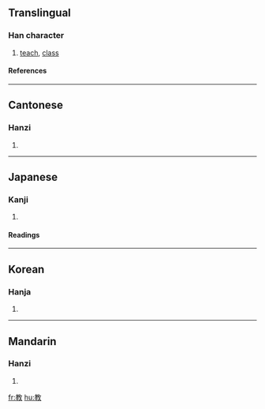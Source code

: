 {{see|敎}}

==Translingual==
===Han character===
{{Han char|rn=66|rad=攴|as=07|sn=11|four=4844<sub>0</sub>|canj=十木人大 (JDOK)}}
# [[teach]], [[class]]
====References====
{{Han ref|kx=0472.051|dkj=13213|dj=0823.010|hdz=21459.090|uh=6559|ud=25945|bh=B1D0|bd=45520}}
----
==Cantonese==
===Hanzi===
{{yue-hanzi|jyut=|y=gaau3}}
# {{defn|Cantonese}}
----
==Japanese==
===Kanji===
{{ja-kanji|grade=2|rs=攴07}}
# {{defn|Japanese}}
====Readings====
{{ja-readings|on=[[きょう]] (kyō), [[こう]] (kō)|kun=[[おしえる]] (oshieru), [[おしえ]] (oshie)}}
----
==Korean==
===Hanja===
{{ko-hanja|hangeul=교|eumhun=|rv=gyo|mr=kyo|y=kyo}}
# {{defn|Korean}}
----
==Mandarin==
===Hanzi===
{{cmn-hanzi|pin=[[jiào]] (jiao4)|wg=chiao<sup>4</sup>}}
# {{defn|Mandarin}}

[[fr:教]]
[[hu:教]]